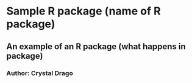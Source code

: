 # Sample R package (name of R package)
## An example of an R package (what happens in package)
### Author: Crystal Drago